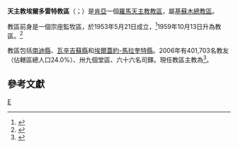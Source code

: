 {{primary sources|time=2019-11-17T14:36:11+00:00}}
{{Infobox Roman Catholic diocese
|Roman Catholic Diocese of = 天主教埃爾多雷特教區
|Latin name of diocese = Dioecesis Eldoretensis
|border = catholic
|image =
|caption =
|location = [[肯亞|肯亞]]
|territory =南迪縣、瓦辛吉蘇縣、埃爾蓋約-馬拉奎特縣
|population = 401,703
|rite = 拉丁禮
|patron =
|province = [[天主教基蘇木總教區|基蘇木]]
|established = 1953年
|cathedral =聖心主教座堂
|co-cathedral =
|leadership = 
|website =
|pope = {{incumbent pope}}
|ordinary = {{link-de|道明·基門吉奇|Dominic Kimengich}}
|apostolic_admin = 
|coadjutor bishop =
|auxiliary =
}}

'''天主教埃爾多雷特教區'''（{{lang-la|Dioecesis Eldoretensis}}；{{lang-sw|Jimbo Katoliki Eldoret}}）是[[肯亞|肯亞]]一個[[羅馬天主教|羅馬天主教]][[教區|教區]]，屬[[天主教基蘇木總教區|基蘇木總教區]]。

教區前身是一個宗座監牧區，於1953年5月21日成立，<ref>{{cite journal|journal=[[宗座公報|宗座公報]]|publisher=梵蒂岡出版社|date=1954年|volume=46|title=''Quae ad christifidelium''|page=241|url=http://www.vatican.va/archive/aas/documents/AAS%2046%20%5B1954%5D%20-%20ocr.pdf|access-date=2014-03-26|archive-date=2013-09-03|archive-url=https://web.archive.org/web/20130903002740/http://www.vatican.va/archive/aas/documents/AAS%2046%20%5B1954%5D%20-%20ocr.pdf|dead-url=no}}</ref>1959年10月13日升為教區。<ref>{{cite journal|journal=[[宗座公報|宗座公報]]|publisher=梵蒂岡出版社|date=1960年|volume=52|title=''Christianorum societas''|page=129|url=http://www.vatican.va/archive/aas/documents/AAS%2052%20%5B1960%5D%20-%20ocr.pdf|access-date=2014-03-26|archive-date=2016-04-09|archive-url=https://web.archive.org/web/20160409030818/http://www.vatican.va/archive/aas/documents/AAS%2052%20%5B1960%5D%20-%20ocr.pdf|dead-url=no}}</ref>

教區包括[[南迪縣|南迪縣]]、[[瓦辛吉蘇縣|瓦辛吉蘇縣]]和[[埃爾蓋約-馬拉奎特縣|埃爾蓋約-馬拉奎特縣]]。2006年有401,703名教友（佔轄區總人口24.0%）、卅九個堂區、六十六名司鐸。現任教區主教為{{link-de|道明·基門吉奇|Dominic Kimengich}}<ref>{{cite press release |title=Rinunce e nomine, 16.11.2019 |url=https://press.vatican.va/content/salastampa/it/bollettino/pubblico/2019/11/16/0882/01840.html |publisher=Sala Stampa della Santa Sede |accessdate=2019-11-17 |archiveurl=https://web.archive.org/web/20191117130358/https://press.vatican.va/content/salastampa/it/bollettino/pubblico/2019/11/16/0882/01840.html |archivedate=2019-11-17 |language=it |date=2019-11-16 |dead-url=no }}</ref>。

==參考文獻==
{{reflist}}

{{肯雅天主教教區}}

[[Category:肯亞天主教教區|E]]